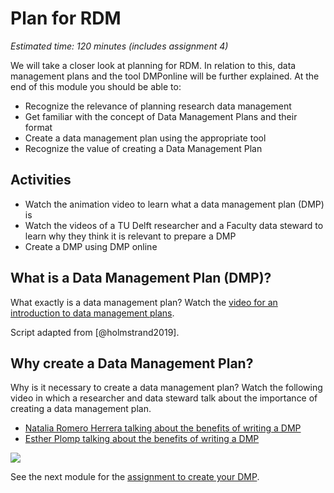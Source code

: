 # Plan for RDM {#plan}

*Estimated time: 120 minutes (includes assignment 4)*

We will take a closer look at planning for RDM. In relation to this, data management plans and the tool DMPonline will be further explained. At the end of this module you should be able to:

-   Recognize the relevance of planning research data management
-   Get familiar with the concept of Data Management Plans and their format
-   Create a data management plan using the appropriate tool
-   Recognize the value of creating a Data Management Plan

## Activities

-   Watch the animation video to learn what a data management plan (DMP) is
-   Watch the videos of a TU Delft researcher and a Faculty data steward to learn why they think it is relevant to prepare a DMP
-   Create a DMP using DMP online

## What is a Data Management Plan (DMP)?

What exactly is a data management plan? Watch the [video for an introduction to data management plans](https://youtu.be/28rTTRFDq58).

Script adapted from [@holmstrand2019].

## Why create a Data Management Plan?

Why is it necessary to create a data management plan? Watch the following video in which a researcher and data steward talk about the importance of creating a data management plan.

-   [Natalia Romero Herrera talking about the benefits of writing a DMP](https://youtu.be/2GSEqmFxNrc)
-   [Esther Plomp talking about the benefits of writing a DMP](https://youtu.be/li_3MkeACbY)

![](https://raw.githubusercontent.com/alan-turing-institute/the-turing-way/main/book/website/figures/data-management-plan.jpg)

See the next module for the [assignment to create your DMP](https://estherplomp.github.io/TNW-RDM-101/11-Assignment-DMP.html).
